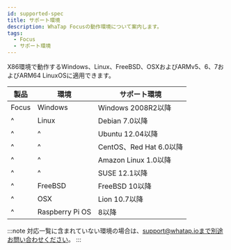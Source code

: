 ```yaml
---
id: supported-spec
title: サポート環境
description: WhaTap Focusの動作環境について案内します。
tags:
  - Focus
  - サポート環境
---
```


X86環境で動作するWindows、Linux、FreeBSD、OSXおよびARMv5、6、7およびARM64 LinuxOSに適用できます。 

| 製品    | 環境              | サポート環境               |
| ----- | --------------- | -------------------- |
| Focus | Windows         | Windows 2008R2以降     |
| ^     | Linux           | Debian 7.0以降         |
| ^     | ^               | Ubuntu 12.04以降       |
| ^     | ^               | CentOS、Red Hat 6.0以降 |
| ^     | ^               | Amazon Linux 1.0以降   |
| ^     | ^               | SUSE 12.1以降          |
| ^     | FreeBSD         | FreeBSD 10以降         |
| ^     | OSX             | Lion 10.7以降          |
| ^     | Raspberry Pi OS | 8以降                  |

:::note
対応一覧に含まれていない環境の場合は、support@whatap.ioまで別途お問い合わせください。
:::
